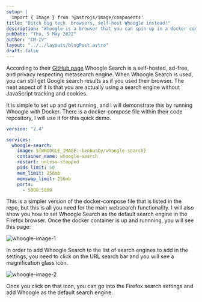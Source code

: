 ```yaml
---
setup: |
  import { Image } from '@astrojs/image/components'
title: "Ditch big tech  browsers, self-host Whoogle instead!"
description: "Whoogle is a browser that you can spin up in a docker container to run from your own on-prem hardware."
pubDate: "Thu, 5 May 2022"
author: "CM-IV"
layout: "../../layouts/blogPost.astro"
draft: false
---
```


According to their [GitHub page](https://github.com/benbusby/whoogle-search) Whoogle Search is a self-hosted, ad-free, and privacy respecting metasearch engine.  When Whoogle Search is used, you can still get Google search results as if you used their browser.  The neat aspect of it is that you are actually using a search engine without JavaScript tracking and cookies.

It is simple to set up and get running, and I will demonstrate this by running Whoogle with Docker.  There is a docker-compose file within their code repository, I will use it for this quick demo.

```yaml
version: "2.4"

services:
  whoogle-search:
    image: ${WHOOGLE_IMAGE:-benbusby/whoogle-search}
    container_name: whoogle-search
    restart: unless-stopped
    pids_limit: 50
    mem_limit: 256mb
    memswap_limit: 256mb
    ports:
      - 5000:5000
```

This is a simpler version of the docker-compose file that is listed in the repo, but this is all you need for the main websearch functionality.  I will also show you how to set Whoogle Search as the default search engine in the Firefox browser.  Once the docker container is up and runnning, you will see this page:

<img class="image" alt="whoogle-image-1" src="https://ik.imagekit.io/xbkhabiqcy9/img/screen1_Rh72vadpii.webp?ik-sdk-version=javascript-1.4.3&updatedAt=1651842962323" width={860} height={392} alt="Whoogle Search Image" />

In order to add Whoogle Search to the list of search engines to add in the settings, you need to click on the URL search bar and you will see a magnification glass icon.

<img alt="whoogle-image-2" src="https://ik.imagekit.io/xbkhabiqcy9/img/screen2_gK9Woxan-.webp?ik-sdk-version=javascript-1.4.3&updatedAt=1651842962398" width={860} height={392} alt="Whoogle Search Image 2" />

Once you click on that icon, you can go into the Firefox search settings and add Whoogle as the default search engine.